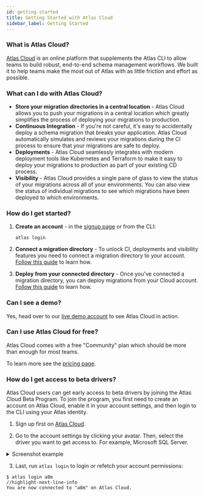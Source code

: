 ```yaml
---
id: getting-started
title: Getting Started with Atlas Cloud
sidebar_label: Getting Started
---
```


### What is Atlas Cloud?

[Atlas Cloud](https://atlasgo.cloud) is an online platform that supplements the Atlas CLI
to allow teams to build robust, end-to-end schema management workflows.  We built it to help
teams make the most out of Atlas with as little friction and effort as possible.

### What can I do with Atlas Cloud?

* **Store your migration directories in a central location** - Atlas Cloud allows you to push your migrations in a
  central location which greatly simplifies the process of deploying your migrations to
  production.
* **Continuous Integration** - If you're not careful, it's easy to accidentally deploy a schema migration
  that breaks your application.  Atlas Cloud automatically simulates and reviews your migrations during
  the CI process to ensure that your migrations are safe to deploy.
* **Deployments** - Atlas Cloud seamlessly integrates with modern deployment tools like Kubernetes and Terraform
  to make it easy to deploy your migrations to production as part of your existing CD process.
* **Visibility** - Atlas Cloud provides a single pane of glass to view the status of your migrations across
  all of your environments.  You can also view the status of individual migrations to see which migrations
  have been deployed to which environments.

### How do I get started?

1. **Create an account** - in the [signup page](https://auth.atlasgo.cloud/signup) or from the CLI:

   ```
   atlas login
   ```
2. **Connect a migration directory** - To unlock CI, deployments and visibility features you need to connect a migration
   directory to your account. [Follow this guide](/cloud/directories) to learn how.
3. **Deploy from your connected directory** - Once you've connected a migration directory, you can deploy migrations
   from your Cloud account.  [Follow this guide](/cloud/deployment) to learn how.

### Can I see a demo?

Yes, head over to our [live demo account](https://gh.atlasgo.cloud) to see Atlas Cloud in action.

### Can I use Atlas Cloud for free?

Atlas Cloud comes with a free "Community" plan which should be more than enough for most teams.

To learn more see the [pricing page](https://atlasgo.cloud/pricing).

### How do I get access to beta drivers?

Atlas Cloud users can get early access to beta drivers by joining the Atlas Cloud Beta Program. To join the program,
you first need to create an account on Atlas Cloud, enable it in your account settings, and then login to the CLI
using your Atlas identity.

1. Sign up first on [Atlas Cloud](https://auth.atlasgo.cloud/signup).

2. Go to the account settings by clicking your avatar. Then, select the driver you want to get access to. For example,
Microsoft SQL Server.

  <details>
  <summary>Screenshot example</summary>

  ![](https://atlasgo.io/uploads/cloud/images/beta-drivers.png)

  </details>

3. Last, run `atlas login` to login or refetch your account permissions:

  ```text
  $ atlas login a8m
  //highlight-next-line-info
  You are now connected to "a8m" on Atlas Cloud.
  ```
